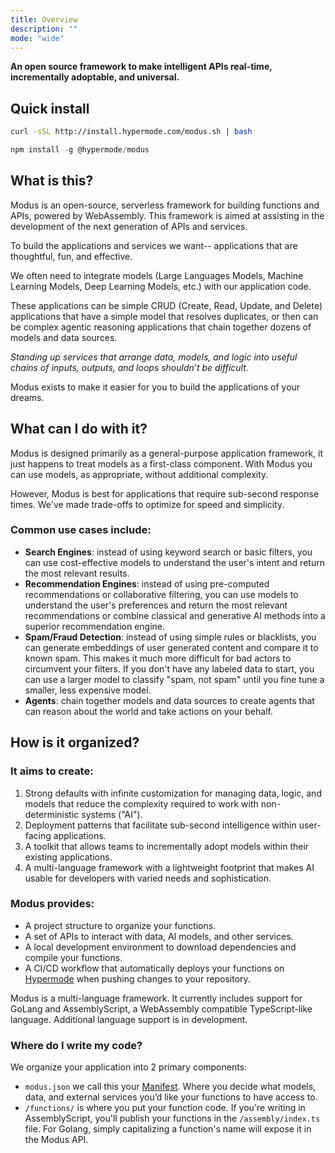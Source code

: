 ```yaml
---
title: Overview
description: ""
mode: "wide"
---
```


**An open source framework to make intelligent APIs real-time, incrementally adoptable, and universal.**

## Quick install

<CodeGroup>

```bash cURL
curl -sSL http://install.hypermode.com/modus.sh | bash
```

```js npm
npm install -g @hypermode/modus
```
</CodeGroup>

## What is this?

Modus is an open-source, serverless framework for building functions and APIs, powered by WebAssembly. This framework is aimed at assisting in the development of the next generation of APIs and services.

To build the applications and services we want-- applications that are thoughtful, fun, and effective.

We often need to integrate models (Large Languages Models, Machine Learning Models, Deep Learning Models, etc.) with our application code.

These applications can be simple CRUD (Create, Read, Update, and Delete) applications that have a simple model that resolves duplicates, or then can be complex agentic reasoning applications that chain together dozens of models and data sources.

_Standing up services that arrange data, models, and logic into useful chains of inputs, outputs, and loops shouldn’t be difficult._

Modus exists to make it easier for you to build the applications of your dreams.

## What can I do with it?

Modus is designed primarily as a general-purpose application framework, it just happens to treat models as a first-class component. With Modus you can use models, as appropriate, without additional complexity.

However, Modus is best for applications that require sub-second response times. We've made trade-offs to optimize for speed and simplicity.

### Common use cases include:

- **Search Engines**: instead of using keyword search or basic filters, you can use cost-effective models to understand the user's intent and return the most relevant results.
- **Recommendation Engines**: instead of using pre-computed recommendations or collaborative filtering, you can use models to understand the user's preferences and return the most relevant recommendations or combine classical and generative AI methods into a superior recommendation engine.
- **Spam/Fraud Detection**: instead of using simple rules or blacklists, you can generate embeddings of user generated content and compare it to known spam. This makes it much more difficult for bad actors to circumvent your filters. If you don't have any labeled data to start, you can use a larger model to classify "spam, not spam" until you fine tune a smaller, less expensive model.
- **Agents**: chain together models and data sources to create agents that can reason about the world and take actions on your behalf.

## How is it organized?

### It aims to create:

1. Strong defaults with infinite customization for managing data, logic, and models that reduce the complexity required to work with non-deterministic systems ("AI").
2. Deployment patterns that facilitate sub-second intelligence within user-facing applications.
3. A toolkit that allows teams to incrementally adopt models within their existing applications.
4. A multi-language framework with a lightweight footprint that makes AI usable for developers with varied needs and sophistication.

### Modus provides:

- A project structure to organize your functions.
- A set of APIs to interact with data, AI models, and other services.
- A local development environment to download dependencies and compile your functions.
- A CI/CD workflow that automatically deploys your functions on [Hypermode](hypermode.com/new) when pushing changes to your repository.

<Note>
  Modus is a multi-language framework. It currently includes support for GoLang
  and AssemblyScript, a WebAssembly compatible TypeScript-like language.
  Additional language support is in development.
</Note>

### Where do I write my code?

We organize your application into 2 primary components:

- `modus.json` we call this your [Manifest](https://hypermode-modus-docs.mintlify.app/modus/app-manifest). Where you decide what models, data, and external services you’d like your functions to have access to.
- `/functions/` is where you put your function code. If you're writing in AssemblyScript, you'll publish your functions in the `/assembly/index.ts` file. For Golang, simply capitalizing a function's name will expose it in the Modus API.
